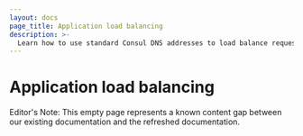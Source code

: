 ```yaml
---
layout: docs
page_title: Application load balancing
description: >-
  Learn how to use standard Consul DNS addresses to load balance requests between services to healthy instances.
---
```


# Application load balancing

Editor's Note: This empty page represents a known content gap between our existing documentation and the refreshed documentation.
